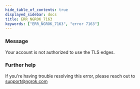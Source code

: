 ```yaml
---
hide_table_of_contents: true
displayed_sidebar: docs
title: ERR_NGROK_7163
keywords: ["ERR_NGROK_7163", "error 7163"]
---
```


### Message

Your account is not authorized to use the TLS edges.

### Further help

If you're having trouble resolving this error, please reach out to [support@ngrok.com](mailto:support@ngrok.com?subject=Help%20with%20ERR_NGROK_7163)
